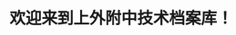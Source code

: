 ---
title: 欢迎来到上外附中技术档案库！
description: Get started building your docs site with Starlight.
template: splash
hero:
  tagline: ”愿你为学校打工的路畅通无阻。“
  image:
    file: ../../assets/houston.webp
  actions:
    - text: 进入文档库
      link: /main
      icon: right-arrow
    - text: 前往学校官网
      link: https://www.sfls.cn
      icon: external
      variant: minimal
---